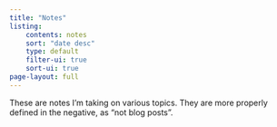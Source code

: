 ```yaml
---
title: "Notes"
listing: 
    contents: notes
    sort: "date desc"
    type: default
    filter-ui: true
    sort-ui: true
page-layout: full
---
```


These are notes I'm taking on various topics. They are more properly defined in the negative, as "not blog posts". 